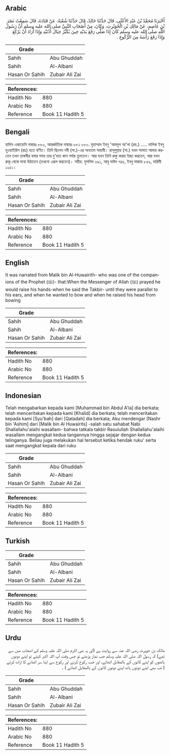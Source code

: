 ## Arabic


<div dir="rtl" lang="ar" style={{fontSize:'larger',backgroundColor:'#f8f9fa',padding:20}}>
أَخْبَرَنَا مُحَمَّدُ بْنُ عَبْدِ الأَعْلَى، قَالَ حَدَّثَنَا خَالِدٌ، قَالَ حَدَّثَنَا شُعْبَةُ، عَنْ قَتَادَةَ، قَالَ سَمِعْتُ نَصْرَ بْنَ عَاصِمٍ، عَنْ مَالِكِ بْنِ الْحُوَيْرِثِ، وَكَانَ، مِنْ أَصْحَابِ النَّبِيِّ صلى الله عليه وسلم أَنَّ رَسُولَ اللَّهِ صلى الله عليه وسلم كَانَ إِذَا صَلَّى رَفَعَ يَدَيْهِ حِينَ يُكَبِّرُ حِيَالَ أُذُنَيْهِ وَإِذَا أَرَادَ أَنْ يَرْكَعَ وَإِذَا رَفَعَ رَأْسَهُ مِنَ الرُّكُوعِ ‏.‏
</div>
<div style={{backgroundColor:'#f8f9fa',padding:20, marginBottom: 10}}><table> <thead> <tr> <th>Grade</th> <th></th> </tr> </thead> <tbody> <tr><td>Sahih</td><td>Abu Ghuddah</td></tr><tr><td>Sahih</td><td>Al-Albani</td></tr><tr><td>Hasan Or Sahih</td><td>Zubair Ali Zai</td></tr></tbody></table><table> <thead> <tr> <th>References:</th> <th></th> </tr> </thead> <tbody><tr><td>Hadith No</td><td>880</td></tr><tr><td>Arabic No</td><td>880</td></tr><tr><td>Reference</td><td>Book 11 Hadith 5</td></tr></tbody></table></div>

## Bengali


<div dir="ltr" lang="bn" style={{fontSize:'larger',backgroundColor:'#f8f9fa',padding:20}}>
হাদিস একাডেমি নাম্বারঃ ৮৮০, আন্তর্জাতিক নাম্বারঃ ৮৮১ ৮৮০. মুহাম্মাদ ইবনু 'আবদুল আ'লা (রহ.) ..... মালিক ইবনু হুওয়াইরিস (রাঃ) হতে বর্ণিত। তিনি ছিলেন নবী (সা.)-এর অন্যতম সাহাবী। রাসূলুল্লাহ (সা.) যখন সালাত আদায় করতেন তখন তাকবীর বলার সময় তার দু'হাত কান পর্যন্ত তুলতেন। আর যখন তিনি রুকু করার ইচ্ছা করতেন, আর যখন রুকূ থেকে মাথা উঠাতেন (তখনো এরূপ করতেন)। সহীহ: মুসলিম ৩৯১, আবু দাউদ ৭৪৫, ইবনু মাজাহ ৮৫৯, দারিমী ১২৫১।
</div>
<div style={{backgroundColor:'#f8f9fa',padding:20, marginBottom: 10}}><table> <thead> <tr> <th>Grade</th> <th></th> </tr> </thead> <tbody> <tr><td>Sahih</td><td>Abu Ghuddah</td></tr><tr><td>Sahih</td><td>Al-Albani</td></tr><tr><td>Hasan Or Sahih</td><td>Zubair Ali Zai</td></tr></tbody></table><table> <thead> <tr> <th>References:</th> <th></th> </tr> </thead> <tbody><tr><td>Hadith No</td><td>880</td></tr><tr><td>Arabic No</td><td>880</td></tr><tr><td>Reference</td><td>Book 11 Hadith 5</td></tr></tbody></table></div>

## English


<div dir="ltr" lang="en" style={{fontSize:'larger',backgroundColor:'#f8f9fa',padding:20}}>
It was narrated from Malik bin Al-Huwairith- who was one of the companions of the Prophet (ﷺ)- that:When the Messenger of Allah (ﷺ) prayed he would raise his hands-when he said the Takbir- until they were parallel to his ears, and when he wanted to bow and when he raised his head from bowing
</div>
<div style={{backgroundColor:'#f8f9fa',padding:20, marginBottom: 10}}><table> <thead> <tr> <th>Grade</th> <th></th> </tr> </thead> <tbody> <tr><td>Sahih</td><td>Abu Ghuddah</td></tr><tr><td>Sahih</td><td>Al-Albani</td></tr><tr><td>Hasan Or Sahih</td><td>Zubair Ali Zai</td></tr></tbody></table><table> <thead> <tr> <th>References:</th> <th></th> </tr> </thead> <tbody><tr><td>Hadith No</td><td>880</td></tr><tr><td>Arabic No</td><td>880</td></tr><tr><td>Reference</td><td>Book 11 Hadith 5</td></tr></tbody></table></div>

## Indonesian


<div dir="ltr" lang="id" style={{fontSize:'larger',backgroundColor:'#f8f9fa',padding:20}}>
Telah mengabarkan kepada kami [Muhammad bin Abdul A'la] dia berkata; telah menceritakan kepada kami [Khalid] dia berkata; telah menceritakan kepada kami [Syu'bah] dari [Qatadah] dia berkata; Aku mendengar [Nashr bin 'Ashim] dari [Malik bin Al Huwairits] -salah satu sahabat Nabi Shallallahu'alaihi wasallam- bahwa tatkala takbir Rasulullah Shallallahu'alaihi wasallam mengangkat kedua tangannya hingga sejajar dengan kedua telinganya. Beliau juga melakukan hal tersebut ketika hendak ruku' serta saat mengangkat kepala dari ruku
</div>
<div style={{backgroundColor:'#f8f9fa',padding:20, marginBottom: 10}}><table> <thead> <tr> <th>Grade</th> <th></th> </tr> </thead> <tbody> <tr><td>Sahih</td><td>Abu Ghuddah</td></tr><tr><td>Sahih</td><td>Al-Albani</td></tr><tr><td>Hasan Or Sahih</td><td>Zubair Ali Zai</td></tr></tbody></table><table> <thead> <tr> <th>References:</th> <th></th> </tr> </thead> <tbody><tr><td>Hadith No</td><td>880</td></tr><tr><td>Arabic No</td><td>880</td></tr><tr><td>Reference</td><td>Book 11 Hadith 5</td></tr></tbody></table></div>

## Turkish


<div dir="ltr" lang="tr" style={{fontSize:'larger',backgroundColor:'#f8f9fa',padding:20}}>

</div>
<div style={{backgroundColor:'#f8f9fa',padding:20, marginBottom: 10}}><table> <thead> <tr> <th>Grade</th> <th></th> </tr> </thead> <tbody> <tr><td>Sahih</td><td>Abu Ghuddah</td></tr><tr><td>Sahih</td><td>Al-Albani</td></tr><tr><td>Hasan Or Sahih</td><td>Zubair Ali Zai</td></tr></tbody></table><table> <thead> <tr> <th>References:</th> <th></th> </tr> </thead> <tbody><tr><td>Hadith No</td><td>880</td></tr><tr><td>Arabic No</td><td>880</td></tr><tr><td>Reference</td><td>Book 11 Hadith 5</td></tr></tbody></table></div>

## Urdu


<div dir="rtl" lang="ur" style={{fontSize:'larger',backgroundColor:'#f8f9fa',padding:20}}>
مالک بن حویرث رضی اللہ عنہ سے روایت ہے (اور یہ نبی اکرم صلی اللہ علیہ وسلم کے اصحاب میں سے تھے) کہ رسول اللہ صلی اللہ علیہ وسلم جب نماز پڑھتے تو جس وقت آپ اللہ اکبر کہتے تو اپنے دونوں ہاتھوں کو اپنے کانوں کے بالمقابل اٹھاتے، اور جب رکوع کرنے اور رکوع سے اپنا سر اٹھانے کا ارادہ کرتے ( تب بھی اپنے دونوں ہاتھ اپنے دونوں کانوں کے بالمقابل اٹھاتے ) ۔
</div>
<div style={{backgroundColor:'#f8f9fa',padding:20, marginBottom: 10}}><table> <thead> <tr> <th>Grade</th> <th></th> </tr> </thead> <tbody> <tr><td>Sahih</td><td>Abu Ghuddah</td></tr><tr><td>Sahih</td><td>Al-Albani</td></tr><tr><td>Hasan Or Sahih</td><td>Zubair Ali Zai</td></tr></tbody></table><table> <thead> <tr> <th>References:</th> <th></th> </tr> </thead> <tbody><tr><td>Hadith No</td><td>880</td></tr><tr><td>Arabic No</td><td>880</td></tr><tr><td>Reference</td><td>Book 11 Hadith 5</td></tr></tbody></table></div>